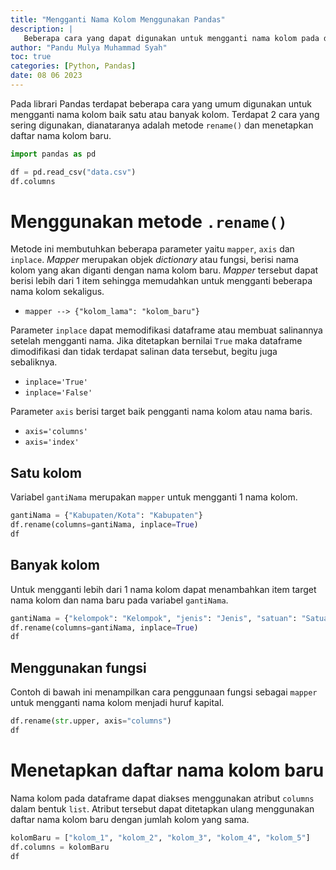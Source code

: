 ```yaml
---
title: "Mengganti Nama Kolom Menggunakan Pandas"
description: |
   Beberapa cara yang dapat digunakan untuk mengganti nama kolom pada data tabel menggunakan Pandas
author: "Pandu Mulya Muhammad Syah"
toc: true
categories: [Python, Pandas]
date: 08 06 2023
---
```


Pada librari Pandas terdapat beberapa cara yang umum digunakan untuk mengganti nama kolom baik satu atau banyak kolom. Terdapat 2 cara yang sering digunakan, dianataranya adalah metode `rename()` dan menetapkan daftar nama kolom baru.

```python
import pandas as pd

df = pd.read_csv("data.csv")
df.columns
```

# Menggunakan metode `.rename()`

Metode ini membutuhkan beberapa parameter yaitu `mapper`, `axis` dan `inplace`. *Mapper* merupakan objek *dictionary* atau fungsi, berisi nama kolom yang akan diganti dengan nama kolom baru. *Mapper* tersebut dapat berisi lebih dari 1 item sehingga memudahkan untuk mengganti beberapa nama kolom sekaligus.

- `mapper --> {"kolom_lama": "kolom_baru"}`

Parameter `inplace` dapat memodifikasi dataframe atau membuat salinannya setelah mengganti nama. Jika ditetapkan bernilai `True` maka dataframe dimodifikasi dan tidak terdapat salinan data tersebut, begitu juga sebaliknya.

- `inplace='True'`
- `inplace='False'`

Parameter `axis` berisi target baik pengganti nama kolom atau nama baris.

- `axis='columns'`
- `axis='index'`


## Satu kolom

Variabel `gantiNama` merupakan `mapper` untuk mengganti 1 nama kolom.

```python
gantiNama = {"Kabupaten/Kota": "Kabupaten"}
df.rename(columns=gantiNama, inplace=True)
df
```

## Banyak kolom

Untuk mengganti lebih dari 1 nama kolom dapat menambahkan item target nama kolom dan nama baru pada variabel `gantiNama`.

```python
gantiNama = {"kelompok": "Kelompok", "jenis": "Jenis", "satuan": "Satuan"}
df.rename(columns=gantiNama, inplace=True)
df
```

## Menggunakan fungsi

Contoh di bawah ini menampilkan cara penggunaan fungsi sebagai `mapper` untuk mengganti nama kolom menjadi huruf kapital.

```python
df.rename(str.upper, axis="columns")
df
```

# Menetapkan daftar nama kolom baru

Nama kolom pada dataframe dapat diakses menggunakan atribut `columns` dalam bentuk `list`. Atribut tersebut dapat ditetapkan ulang menggunakan daftar nama kolom baru dengan jumlah kolom yang sama.

```python
kolomBaru = ["kolom_1", "kolom_2", "kolom_3", "kolom_4", "kolom_5"]
df.columns = kolomBaru
df
```
